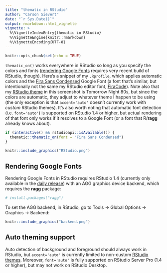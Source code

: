 ```yaml
---
title: "thematic in RStudio"
author: "Carson Sievert"
date: "`r Sys.Date()`"
output: rmarkdown::html_vignette
vignette: >
  %\VignetteIndexEntry{thematic in RStudio}
  %\VignetteEngine{knitr::rmarkdown}
  %\VignetteEncoding{UTF-8}
---
```


```r
knitr::opts_chunk$set(echo = TRUE)
```


`thematic_on()` works everywhere in RStudio so long as you specify the colors and fonts ([rendering Google Fonts](#gfont-rendering) requires very recent build of RStudio, though). Here's a snippet of my `.Rprofile`, which applies automatic colors and the [Fira Sans Condensed](https://fonts.google.com/specimen/Fira+Sans+Condensed) Google Font (a font that's similar, but intentionally not the same my RStudio editor font, [FiraCode](https://github.com/tonsky/FiraCode)). Note also that my [RStudio theme](https://support.rstudio.com/hc/en-us/articles/115011846747-Using-RStudio-Themes) in this screenshot is Tomorrow Night 80s, but since the colors are automatic, they adjust to whatever theme I happen to be using (the only exception is that `accent='auto'` doesn't currently work with *custom* RStudio themes). It's also worth noting that automatic font detection (i.e. `font='auto'`) is supported on RStudio 1.4 or higher, but actual rendering of that font only works if it resolves to a Google Font (or a font that R/**ragg** already knows about).

```r
if (interactive() && rstudioapi::isAvailable()) {
  thematic::thematic_on(font = "Fira Sans Condensed")
}
```

```r
knitr::include_graphics("RStudio.png")
```


## Rendering Google Fonts {#gfont-rendering}

Rendering Google Fonts in RStudio requires RStudio 1.4 (currently only available in the [daily release](https://dailies.rstudio.com/)) with an AGG graphics device backend, which requires the **ragg** package:

```r
# install.packages("ragg")
```

To set the AGG backend, in RStudio, go to Tools -> Global Options -> Graphics -> Backend:

```r
knitr::include_graphics("backend.png")
```


## Auto theming support

Auto detection of background and foreground should always work in RStudio, but `accent='auto'` is currently limited to non-custom [RStudio themes](https://support.rstudio.com/hc/en-us/articles/115011846747-Using-RStudio-Themes). Moreover, `font='auto'` is fully supported on RStudio Server Pro (1.4 or higher), but may not work on RStudio Desktop.
